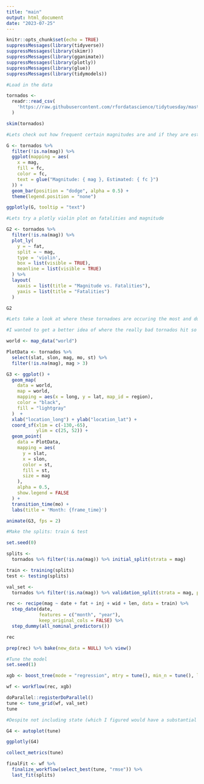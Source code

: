 ```yaml
---
title: "main"
output: html_document
date: "2023-07-25"
---
```


```r
knitr::opts_chunk$set(echo = TRUE)
suppressMessages(library(tidyverse))
suppressMessages(library(skimr))
suppressMessages(library(gganimate))
suppressMessages(library(plotly))
suppressMessages(library(glue))
suppressMessages(library(tidymodels))
```

```r
#Load in the data

tornados <-
  readr::read_csv(
    'https://raw.githubusercontent.com/rfordatascience/tidytuesday/master/data/2023/2023-05-16/tornados.csv'
  )

skim(tornados)
```

```r
#Lets check out how frequent certain magnitudes are and if they are estimated

G <- tornados %>%
  filter(!is.na(mag)) %>%
  ggplot(mapping = aes(
    x = mag,
    fill = fc,
    color = fc,
    text = glue("Magnitude: { mag }, Estimated: { fc }")
  )) +
  geom_bar(position = "dodge", alpha = 0.5) +
  theme(legend.position = "none")

ggplotly(G, tooltip = "text")
```

```r
#Lets try a plotly violin plot on fatalities and magnitude

G2 <- tornados %>%
  filter(!is.na(mag)) %>%
  plot_ly(
    y = ~ fat,
    split = ~ mag,
    type = 'violin',
    box = list(visible = TRUE),
    meanline = list(visible = TRUE)
  ) %>%
  layout(
    xaxis = list(title = "Magnitude vs. Fatalities"),
    yaxis = list(title = "Fatalities")
  )

G2
```

```r
#Lets take a look at where these tornadoes are occuring the most and during what times of year

#I wanted to get a better idea of where the really bad tornados hit so I filtered out anything below a magnitude 3

world <- map_data("world")

PlotData <- tornados %>%
  select(slat, slon, mag, mo, st) %>%
  filter(!is.na(mag), mag > 3)

G3 <- ggplot() +
  geom_map(
    data = world,
    map = world,
    mapping = aes(x = long, y = lat, map_id = region),
    color = "black",
    fill = "lightgray"
  )  +
  xlab("location_long") + ylab("location_lat") +
  coord_sf(xlim = c(-130,-65),
           ylim = c(25, 52)) +
  geom_point(
    data = PlotData,
    mapping = aes(
      y = slat,
      x = slon,
      color = st,
      fill = st,
      size = mag
    ),
    alpha = 0.5,
    show.legend = FALSE
  ) +
  transition_time(mo) +
  labs(title = 'Month: {frame_time}')

animate(G3, fps = 2)

```

```r
#Make the splits: train & test

set.seed(0)

splits <-
  tornados %>% filter(!is.na(mag)) %>% initial_split(strata = mag)

train <- training(splits)
test <- testing(splits)

val_set <-
  tornados %>% filter(!is.na(mag)) %>% validation_split(strata = mag, prop = 0.80)

rec <- recipe(mag ~ date + fat + inj + wid + len, data = train) %>%
  step_date(date,
            features = c("month", "year"),
            keep_original_cols = FALSE) %>%
  step_dummy(all_nominal_predictors())

rec

prep(rec) %>% bake(new_data = NULL) %>% view()
```

```r
#Tune the model
set.seed(1)

xgb <- boost_tree(mode = "regression", mtry = tune(), min_n = tune(), learn_rate = 0.01) 

wf <- workflow(rec, xgb)  

doParallel::registerDoParallel()
tune <- tune_grid(wf, val_set)
tune
```
```r
#Despite not including state (which I figured would have a substantial impact), we still managed a best RMSE of about 0.8

G4 <- autoplot(tune)

ggplotly(G4)

collect_metrics(tune)

finalFit <- wf %>%
  finalize_workflow(select_best(tune, "rmse")) %>%
  last_fit(splits)
```